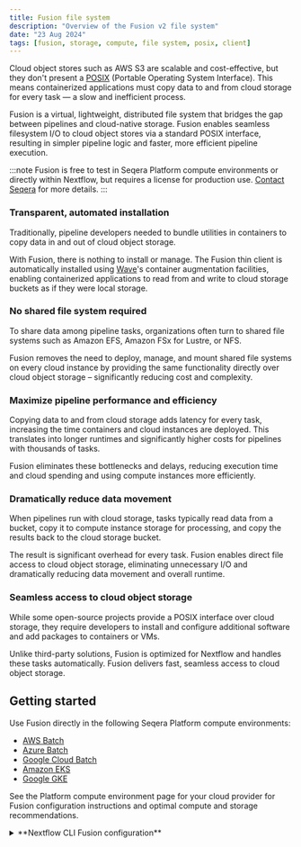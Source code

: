 ```yaml
---
title: Fusion file system
description: "Overview of the Fusion v2 file system"
date: "23 Aug 2024"
tags: [fusion, storage, compute, file system, posix, client]
---
```


Cloud object stores such as AWS S3 are scalable and cost-effective, but they don't present a [POSIX](https://en.wikipedia.org/wiki/POSIX) (Portable Operating System Interface). This means containerized applications must copy data to and from cloud storage for every task — a slow and inefficient process.

Fusion is a virtual, lightweight, distributed file system that bridges the gap between pipelines and cloud-native
storage. Fusion enables seamless filesystem I/O to cloud object stores via a standard POSIX interface, resulting in
simpler pipeline logic and faster, more efficient pipeline execution.

:::note 
Fusion is free to test in Seqera Platform compute environments or directly within Nextflow, but requires a license for production use. [Contact Seqera](https://seqera.io/contact-us/) for more details.
:::

### Transparent, automated installation

Traditionally, pipeline developers needed to bundle utilities in containers to copy data in and out of cloud object storage.

With Fusion, there is nothing to install or manage. The Fusion thin client is automatically installed using [Wave](https://docs.seqera.io/wave)'s container augmentation facilities, enabling containerized applications to read from and write to cloud storage buckets as if they were local storage.

### No shared file system required

To share data among pipeline tasks, organizations often turn to shared file systems such as Amazon EFS, Amazon FSx for Lustre, or NFS.

Fusion removes the need to deploy, manage, and mount shared file systems on every cloud instance by providing the same functionality directly over cloud object storage – significantly reducing cost and complexity.

### Maximize pipeline performance and efficiency

Copying data to and from cloud storage adds latency for every task, increasing the time containers and cloud instances are deployed. This translates into longer runtimes and significantly higher costs for pipelines with thousands of tasks.

Fusion eliminates these bottlenecks and delays, reducing execution time and cloud spending and using compute instances more efficiently.

### Dramatically reduce data movement

When pipelines run with cloud storage, tasks typically read data from a bucket, copy it to compute instance storage for processing, and copy the results back to the cloud storage bucket.

The result is significant overhead for every task. Fusion enables direct file access to cloud object storage, eliminating unnecessary I/O and dramatically reducing data movement and overall runtime.

### Seamless access to cloud object storage

While some open-source projects provide a POSIX interface over cloud storage, they require developers to install and configure additional software and add packages to containers or VMs.

Unlike third-party solutions, Fusion is optimized for Nextflow and handles these tasks automatically. Fusion delivers fast, seamless access to cloud object storage.

## Getting started

Use Fusion directly in the following Seqera Platform compute environments:
- [AWS Batch](https://docs.seqera.io/platform/latest/compute-envs/aws-batch)
- [Azure Batch](https://docs.seqera.io/platform/latest/compute-envs/azure-batch)
- [Google Cloud Batch](https://docs.seqera.io/platform/latest/compute-envs/google-cloud-batch)
- [Amazon EKS](https://docs.seqera.io/platform/latest/compute-envs/eks)
- [Google GKE](https://docs.seqera.io/platform/latest/compute-envs/gke)

See the Platform compute environment page for your cloud provider for Fusion configuration instructions and optimal compute and storage recommendations. 

<details>
  <summary>**Nextflow CLI Fusion configuration**</summary>

  :::note
  Fusion requires Nextflow `22.10.0` or later.
  :::

  Fusion integrates with Nextflow directly and does not require any installation or change in pipeline code. It only requires to use of a container runtime or a container computing service such as Kubernetes, AWS Batch, or Google Cloud Batch.

  ### Nextflow installation

  If you already have Nextflow installed, update to the latest version using this command:

  ```bash
  nextflow -self-update
  ```

  Otherwise, install Nextflow with this command:

  ```bash
  curl get.nextflow.io | bash
  ```

  ### Fusion configuration

  To enable Fusion in your Nextflow pipeline, add the following snippet to your `nextflow.config` file:

  ```groovy
  fusion.enabled = true
  wave.enabled = true
  tower.accessToken = '<your Platform access token>' //optional
  ```

  :::tip
  The use of the Platform access token is not mandatory, however, it's required to enable access to private repositories
  and it allows higher service rate limits compared to anonymous users.
  :::

</details>